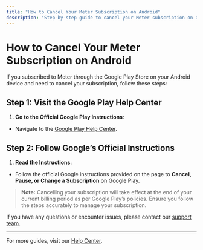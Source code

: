 ---
title: "How to Cancel Your Meter Subscription on Android"
description: "Step-by-step guide to cancel your Meter subscription on an Android device using Google Play."
---

# How to Cancel Your Meter Subscription on Android

If you subscribed to Meter through the Google Play Store on your Android device and need to cancel your subscription, follow these steps:

## Step 1: Visit the Google Play Help Center

1. **Go to the Official Google Play Instructions**:
- Navigate to the [Google Play Help Center](https://support.google.com/googleplay/answer/7018481).

## Step 2: Follow Google’s Official Instructions

1. **Read the Instructions**:
- Follow the official Google instructions provided on the page to **Cancel, Pause, or Change a Subscription** on Google Play.

> **Note:** Cancelling your subscription will take effect at the end of your current billing period as per Google Play’s policies. Ensure you follow the steps accurately to manage your subscription.

If you have any questions or encounter issues, please contact our [support team](mailto:support@meterapp.co).

---

For more guides, visit our [Help Center](https://help.meterapp.co/).
